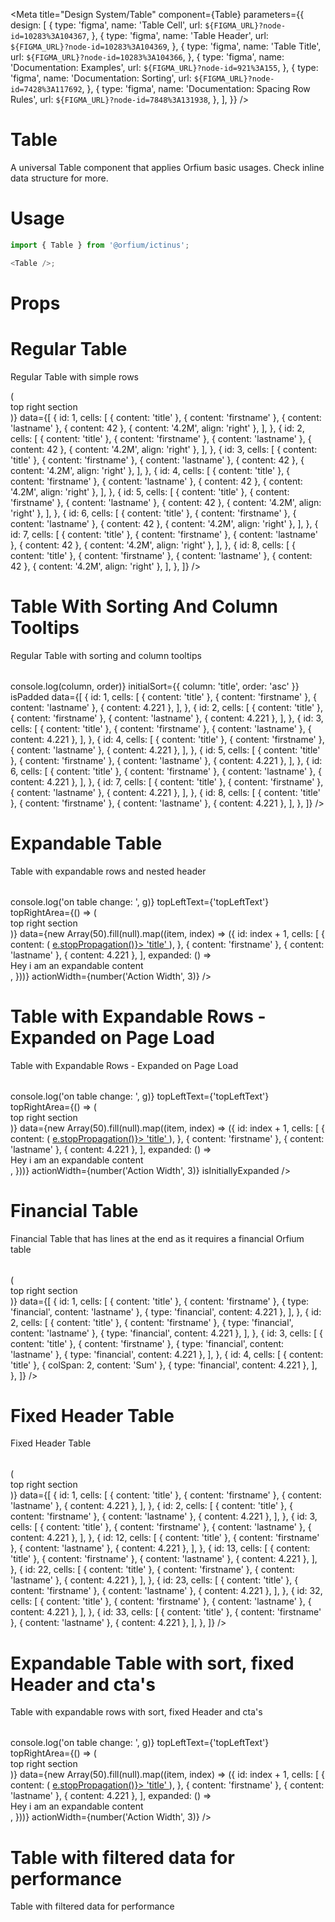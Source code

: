 
<Meta
  title="Design System/Table"
  component={Table}
  parameters={{
    design: [
      {
        type: 'figma',
        name: 'Table Cell',
        url: `${FIGMA_URL}?node-id=10283%3A104367`,
      },
      {
        type: 'figma',
        name: 'Table Header',
        url: `${FIGMA_URL}?node-id=10283%3A104369`,
      },
      {
        type: 'figma',
        name: 'Table Title',
        url: `${FIGMA_URL}?node-id=10283%3A104366`,
      },
      {
        type: 'figma',
        name: 'Documentation: Examples',
        url: `${FIGMA_URL}?node-id=921%3A155`,
      },
      {
        type: 'figma',
        name: 'Documentation: Sorting',
        url: `${FIGMA_URL}?node-id=7428%3A117692`,
      },
      {
        type: 'figma',
        name: 'Documentation: Spacing Row Rules',
        url: `${FIGMA_URL}?node-id=7848%3A131938`,
      },
    ],
  }}
/>

# Table

A universal Table component that applies Orfium basic usages. Check inline data structure for more.

# Usage

```js
import { Table } from '@orfium/ictinus';

<Table />;
```

# Props

<Props of={Table} />

# Regular Table

Regular Table with simple rows

<Preview>
  <Story name="Regular Table with simple rows">
    <Table
      columns={['Title', 'Name', 'Surname', 'Age', 'Sauron Age']}
      dataTestIdPrefix="ictinus"
      isPadded
      topLeftText={'topLeftText'}
      topRightArea={() => (
        <div>
          <div>top right section</div>
        </div>
      )}
      data={[
        {
          id: 1,
          cells: [
            { content: 'title' },
            { content: 'firstname' },
            { content: 'lastname' },
            { content: 42 },
            { content: '4.2M', align: 'right' },
          ],
        },
        {
          id: 2,
          cells: [
            { content: 'title' },
            { content: 'firstname' },
            { content: 'lastname' },
            { content: 42 },
            { content: '4.2M', align: 'right' },
          ],
        },
        {
          id: 3,
          cells: [
            { content: 'title' },
            { content: 'firstname' },
            { content: 'lastname' },
            { content: 42 },
            { content: '4.2M', align: 'right' },
          ],
        },
        {
          id: 4,
          cells: [
            { content: 'title' },
            { content: 'firstname' },
            { content: 'lastname' },
            { content: 42 },
            { content: '4.2M', align: 'right' },
          ],
        },
        {
          id: 5,
          cells: [
            { content: 'title' },
            { content: 'firstname' },
            { content: 'lastname' },
            { content: 42 },
            { content: '4.2M', align: 'right' },
          ],
        },
        {
          id: 6,
          cells: [
            { content: 'title' },
            { content: 'firstname' },
            { content: 'lastname' },
            { content: 42 },
            { content: '4.2M', align: 'right' },
          ],
        },
        {
          id: 7,
          cells: [
            { content: 'title' },
            { content: 'firstname' },
            { content: 'lastname' },
            { content: 42 },
            { content: '4.2M', align: 'right' },
          ],
        },
        {
          id: 8,
          cells: [
            { content: 'title' },
            { content: 'firstname' },
            { content: 'lastname' },
            { content: 42 },
            { content: '4.2M', align: 'right' },
          ],
        },
      ]}
    />
  </Story>
</Preview>

# Table With Sorting And Column Tooltips

Regular Table with sorting and column tooltips

<Preview>
  <Story name="Regular Table with sorting and tooltips">
    <Table
      columns={[
        {
          content: {
            label: 'Title',
            sortingKey: 'title',
          },
          isSortable: true,
          tooltip: {
            content: 'Tooltip Content',
            placement: 'bottom',
          },
        },
        'Name',
        {
          content: {
            label: 'Surname',
            sortingKey: 'surname',
          },
          tooltip: {
            content: 'Tooltip Content',
          },
        },
        {
          content: {
            label: 'Age',
            sortingKey: 'age',
          },
          isSortable: true,
          tooltip: {
            content: 'Tooltip Content',
            placement: 'right',
          },
        },
      ]}
      dataTestIdPrefix="ictinus"
      onSort={(column, order) => console.log(column, order)}
      initialSort={{ column: 'title', order: 'asc' }}
      isPadded
      data={[
        {
          id: 1,
          cells: [
            { content: 'title' },
            { content: 'firstname' },
            { content: 'lastname' },
            { content: 4.221 },
          ],
        },
        {
          id: 2,
          cells: [
            { content: 'title' },
            { content: 'firstname' },
            { content: 'lastname' },
            { content: 4.221 },
          ],
        },
        {
          id: 3,
          cells: [
            { content: 'title' },
            { content: 'firstname' },
            { content: 'lastname' },
            { content: 4.221 },
          ],
        },
        {
          id: 4,
          cells: [
            { content: 'title' },
            { content: 'firstname' },
            { content: 'lastname' },
            { content: 4.221 },
          ],
        },
        {
          id: 5,
          cells: [
            { content: 'title' },
            { content: 'firstname' },
            { content: 'lastname' },
            { content: 4.221 },
          ],
        },
        {
          id: 6,
          cells: [
            { content: 'title' },
            { content: 'firstname' },
            { content: 'lastname' },
            { content: 4.221 },
          ],
        },
        {
          id: 7,
          cells: [
            { content: 'title' },
            { content: 'firstname' },
            { content: 'lastname' },
            { content: 4.221 },
          ],
        },
        {
          id: 8,
          cells: [
            { content: 'title' },
            { content: 'firstname' },
            { content: 'lastname' },
            { content: 4.221 },
          ],
        },
      ]}
    />
  </Story>
</Preview>

# Expandable Table

Table with expandable rows and nested header

<Preview>
  <Story name="Table with expandable rows">
    <Table
      columns={['Title', 'Name', 'Surname', 'Age']}
      type={select('type', ['normal', 'nested-header'], 'normal')}
      isPadded
      hasFixedHeader
      hasFixedCTA
      onCheck={(g) => console.log('on table change: ', g)}
      topLeftText={'topLeftText'}
      topRightArea={() => (
        <div>
          <div>top right section</div>
        </div>
      )}
      data={new Array(50).fill(null).map((item, index) => ({
        id: index + 1,
        cells: [
          {
            content: (
              <a href="www.youtube.com" onClick={(e) => e.stopPropagation()}>
                'title'
              </a>
            ),
          },
          { content: 'firstname' },
          { content: 'lastname' },
          { content: 4.221 },
        ],
        expanded: () => <div>Hey i am an expandable content</div>,
      }))}
      actionWidth={number('Action Width', 3)}
    />
  </Story>
</Preview>

# Table with Expandable Rows - Expanded on Page Load

Table with Expandable Rows - Expanded on Page Load

<Preview>
  <Story name="Table with Expandable Rows - Expanded on Page Load">
    <Table
      columns={['Title', 'Name', 'Surname', 'Age']}
      padded
      fixedHeader
      fixedCTA
      onCheck={(g) => console.log('on table change: ', g)}
      topLeftText={'topLeftText'}
      topRightArea={() => (
        <div>
          <div>top right section</div>
        </div>
      )}
      data={new Array(50).fill(null).map((item, index) => ({
        id: index + 1,
        cells: [
          {
            content: (
              <a href="www.youtube.com" onClick={(e) => e.stopPropagation()}>
                'title'
              </a>
            ),
          },
          { content: 'firstname' },
          { content: 'lastname' },
          { content: 4.221 },
        ],
        expanded: () => <div>Hey i am an expandable content</div>,
      }))}
      actionWidth={number('Action Width', 3)}
      isInitiallyExpanded
    />
  </Story>
</Preview>

# Financial Table

Financial Table that has lines at the end as it requires a financial Orfium table

<Preview>
  <Story name="Financial Table">
    <Table
      columns={['Title', 'Name', 'Surname', 'Age']}
      onCheck={console.log}
      isPadded
      topLeftText={'topLeftText'}
      topRightArea={() => (
        <div>
          <div>top right section</div>
        </div>
      )}
      data={[
        {
          id: 1,
          cells: [
            { content: 'title' },
            { content: 'firstname' },
            { type: 'financial', content: 'lastname' },
            { type: 'financial', content: 4.221 },
          ],
        },
        {
          id: 2,
          cells: [
            { content: 'title' },
            { content: 'firstname' },
            { type: 'financial', content: 'lastname' },
            { type: 'financial', content: 4.221 },
          ],
        },
        {
          id: 3,
          cells: [
            { content: 'title' },
            { content: 'firstname' },
            { type: 'financial', content: 'lastname' },
            { type: 'financial', content: 4.221 },
          ],
        },
        {
          id: 4,
          cells: [
            { content: 'title' },
            { colSpan: 2, content: 'Sum' },
            { type: 'financial', content: 4.221 },
          ],
        },
      ]}
    />
  </Story>
</Preview>

# Fixed Header Table

Fixed Header Table

<Preview>
  <Story name="Fixed Header Table">
    <Table
      columns={['Title', 'Name', 'Surname', 'Age']}
      onCheck={console.log}
      isPadded
      hasFixedHeader
      topLeftText={'topLeftText'}
      topRightArea={() => (
        <div>
          <div>top right section</div>
        </div>
      )}
      data={[
        {
          id: 1,
          cells: [
            { content: 'title' },
            { content: 'firstname' },
            { content: 'lastname' },
            { content: 4.221 },
          ],
        },
        {
          id: 2,
          cells: [
            { content: 'title' },
            { content: 'firstname' },
            { content: 'lastname' },
            { content: 4.221 },
          ],
        },
        {
          id: 3,
          cells: [
            { content: 'title' },
            { content: 'firstname' },
            { content: 'lastname' },
            { content: 4.221 },
          ],
        },
        {
          id: 12,
          cells: [
            { content: 'title' },
            { content: 'firstname' },
            { content: 'lastname' },
            { content: 4.221 },
          ],
        },
        {
          id: 13,
          cells: [
            { content: 'title' },
            { content: 'firstname' },
            { content: 'lastname' },
            { content: 4.221 },
          ],
        },
        {
          id: 22,
          cells: [
            { content: 'title' },
            { content: 'firstname' },
            { content: 'lastname' },
            { content: 4.221 },
          ],
        },
        {
          id: 23,
          cells: [
            { content: 'title' },
            { content: 'firstname' },
            { content: 'lastname' },
            { content: 4.221 },
          ],
        },
        {
          id: 32,
          cells: [
            { content: 'title' },
            { content: 'firstname' },
            { content: 'lastname' },
            { content: 4.221 },
          ],
        },
        {
          id: 33,
          cells: [
            { content: 'title' },
            { content: 'firstname' },
            { content: 'lastname' },
            { content: 4.221 },
          ],
        },
      ]}
    />
  </Story>
</Preview>

# Expandable Table with sort, fixed Header and cta's

Table with expandable rows with sort, fixed Header and cta's

<Preview>
  <Story name="Table with expandable rows and sortDir">
    <Table
      columns={[
        {
          content: {
            label: 'Title',
            sortingKey: 'title',
          },
          isSortable: true,
          tooltip: {
            content: 'Tooltip Content',
            placement: 'bottom',
          },
        },
        'Name',
        {
          content: {
            label: 'Surname',
            sortingKey: 'surname',
          },
          tooltip: {
            content: 'Tooltip Content',
          },
        },
        {
          content: {
            label: 'Age',
            sortingKey: 'age',
          },
          isSortable: true,
          tooltip: {
            content: 'Tooltip Content',
            placement: 'right',
          },
        },
      ]}
      type={'normal'}
      isPadded
      hasFixedHeader
      onSort={console.log}
      hasFixedCTA
      sortDir={'desc'}
      onCheck={(g) => console.log('on table change: ', g)}
      topLeftText={'topLeftText'}
      topRightArea={() => (
        <div>
          <div>top right section</div>
        </div>
      )}
      data={new Array(50).fill(null).map((item, index) => ({
        id: index + 1,
        cells: [
          {
            content: (
              <a href="www.youtube.com" onClick={(e) => e.stopPropagation()}>
                'title'
              </a>
            ),
          },
          { content: 'firstname' },
          { content: 'lastname' },
          { content: 4.221 },
        ],
        expanded: () => <div>Hey i am an expandable content</div>,
      }))}
      actionWidth={number('Action Width', 3)}
    />
  </Story>
</Preview>

# Table with filtered data for performance

Table with filtered data for performance

<Preview>
  <Story name="Table with filtered data for performance">
    <TableFilterShowcase />
  </Story>
</Preview>
